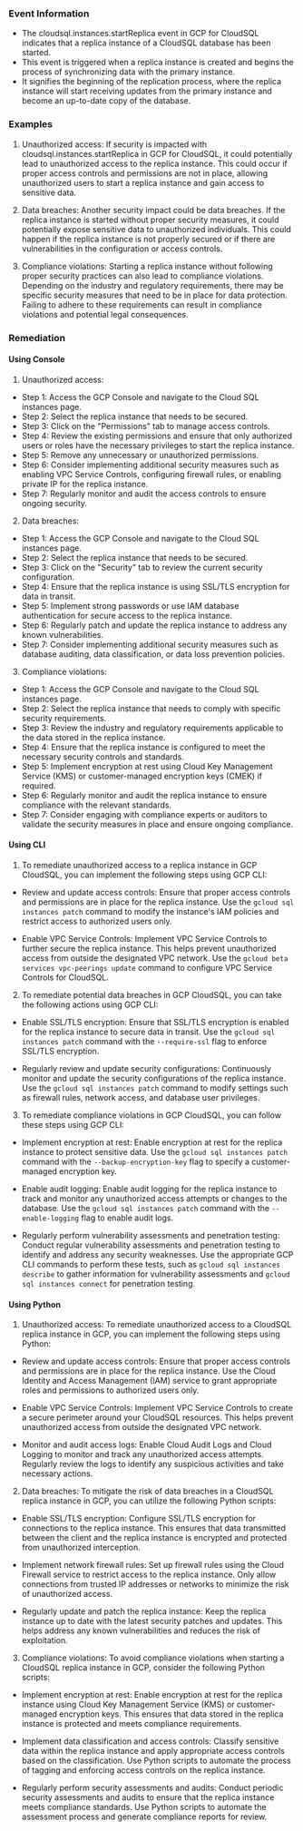 
### Event Information

- The cloudsql.instances.startReplica event in GCP for CloudSQL indicates that a replica instance of a CloudSQL database has been started.
- This event is triggered when a replica instance is created and begins the process of synchronizing data with the primary instance.
- It signifies the beginning of the replication process, where the replica instance will start receiving updates from the primary instance and become an up-to-date copy of the database.


### Examples

1. Unauthorized access: If security is impacted with cloudsql.instances.startReplica in GCP for CloudSQL, it could potentially lead to unauthorized access to the replica instance. This could occur if proper access controls and permissions are not in place, allowing unauthorized users to start a replica instance and gain access to sensitive data.

2. Data breaches: Another security impact could be data breaches. If the replica instance is started without proper security measures, it could potentially expose sensitive data to unauthorized individuals. This could happen if the replica instance is not properly secured or if there are vulnerabilities in the configuration or access controls.

3. Compliance violations: Starting a replica instance without following proper security practices can also lead to compliance violations. Depending on the industry and regulatory requirements, there may be specific security measures that need to be in place for data protection. Failing to adhere to these requirements can result in compliance violations and potential legal consequences.

### Remediation

#### Using Console

1. Unauthorized access:
- Step 1: Access the GCP Console and navigate to the Cloud SQL instances page.
- Step 2: Select the replica instance that needs to be secured.
- Step 3: Click on the "Permissions" tab to manage access controls.
- Step 4: Review the existing permissions and ensure that only authorized users or roles have the necessary privileges to start the replica instance.
- Step 5: Remove any unnecessary or unauthorized permissions.
- Step 6: Consider implementing additional security measures such as enabling VPC Service Controls, configuring firewall rules, or enabling private IP for the replica instance.
- Step 7: Regularly monitor and audit the access controls to ensure ongoing security.

2. Data breaches:
- Step 1: Access the GCP Console and navigate to the Cloud SQL instances page.
- Step 2: Select the replica instance that needs to be secured.
- Step 3: Click on the "Security" tab to review the current security configuration.
- Step 4: Ensure that the replica instance is using SSL/TLS encryption for data in transit.
- Step 5: Implement strong passwords or use IAM database authentication for secure access to the replica instance.
- Step 6: Regularly patch and update the replica instance to address any known vulnerabilities.
- Step 7: Consider implementing additional security measures such as database auditing, data classification, or data loss prevention policies.

3. Compliance violations:
- Step 1: Access the GCP Console and navigate to the Cloud SQL instances page.
- Step 2: Select the replica instance that needs to comply with specific security requirements.
- Step 3: Review the industry and regulatory requirements applicable to the data stored in the replica instance.
- Step 4: Ensure that the replica instance is configured to meet the necessary security controls and standards.
- Step 5: Implement encryption at rest using Cloud Key Management Service (KMS) or customer-managed encryption keys (CMEK) if required.
- Step 6: Regularly monitor and audit the replica instance to ensure compliance with the relevant standards.
- Step 7: Consider engaging with compliance experts or auditors to validate the security measures in place and ensure ongoing compliance.

#### Using CLI

1. To remediate unauthorized access to a replica instance in GCP CloudSQL, you can implement the following steps using GCP CLI:

- Review and update access controls: Ensure that proper access controls and permissions are in place for the replica instance. Use the `gcloud sql instances patch` command to modify the instance's IAM policies and restrict access to authorized users only.

- Enable VPC Service Controls: Implement VPC Service Controls to further secure the replica instance. This helps prevent unauthorized access from outside the designated VPC network. Use the `gcloud beta services vpc-peerings update` command to configure VPC Service Controls for CloudSQL.

2. To remediate potential data breaches in GCP CloudSQL, you can take the following actions using GCP CLI:

- Enable SSL/TLS encryption: Ensure that SSL/TLS encryption is enabled for the replica instance to secure data in transit. Use the `gcloud sql instances patch` command with the `--require-ssl` flag to enforce SSL/TLS encryption.

- Regularly review and update security configurations: Continuously monitor and update the security configurations of the replica instance. Use the `gcloud sql instances patch` command to modify settings such as firewall rules, network access, and database user privileges.

3. To remediate compliance violations in GCP CloudSQL, you can follow these steps using GCP CLI:

- Implement encryption at rest: Enable encryption at rest for the replica instance to protect sensitive data. Use the `gcloud sql instances patch` command with the `--backup-encryption-key` flag to specify a customer-managed encryption key.

- Enable audit logging: Enable audit logging for the replica instance to track and monitor any unauthorized access attempts or changes to the database. Use the `gcloud sql instances patch` command with the `--enable-logging` flag to enable audit logs.

- Regularly perform vulnerability assessments and penetration testing: Conduct regular vulnerability assessments and penetration testing to identify and address any security weaknesses. Use the appropriate GCP CLI commands to perform these tests, such as `gcloud sql instances describe` to gather information for vulnerability assessments and `gcloud sql instances connect` for penetration testing.

#### Using Python

1. Unauthorized access:
To remediate unauthorized access to a CloudSQL replica instance in GCP, you can implement the following steps using Python:

- Review and update access controls: Ensure that proper access controls and permissions are in place for the replica instance. Use the Cloud Identity and Access Management (IAM) service to grant appropriate roles and permissions to authorized users only.

- Enable VPC Service Controls: Implement VPC Service Controls to create a secure perimeter around your CloudSQL resources. This helps prevent unauthorized access from outside the designated VPC network.

- Monitor and audit access logs: Enable Cloud Audit Logs and Cloud Logging to monitor and track any unauthorized access attempts. Regularly review the logs to identify any suspicious activities and take necessary actions.

2. Data breaches:
To mitigate the risk of data breaches in a CloudSQL replica instance in GCP, you can utilize the following Python scripts:

- Enable SSL/TLS encryption: Configure SSL/TLS encryption for connections to the replica instance. This ensures that data transmitted between the client and the replica instance is encrypted and protected from unauthorized interception.

- Implement network firewall rules: Set up firewall rules using the Cloud Firewall service to restrict access to the replica instance. Only allow connections from trusted IP addresses or networks to minimize the risk of unauthorized access.

- Regularly update and patch the replica instance: Keep the replica instance up to date with the latest security patches and updates. This helps address any known vulnerabilities and reduces the risk of exploitation.

3. Compliance violations:
To avoid compliance violations when starting a CloudSQL replica instance in GCP, consider the following Python scripts:

- Implement encryption at rest: Enable encryption at rest for the replica instance using Cloud Key Management Service (KMS) or customer-managed encryption keys. This ensures that data stored in the replica instance is protected and meets compliance requirements.

- Implement data classification and access controls: Classify sensitive data within the replica instance and apply appropriate access controls based on the classification. Use Python scripts to automate the process of tagging and enforcing access controls on the replica instance.

- Regularly perform security assessments and audits: Conduct periodic security assessments and audits to ensure that the replica instance meets compliance standards. Use Python scripts to automate the assessment process and generate compliance reports for review.

